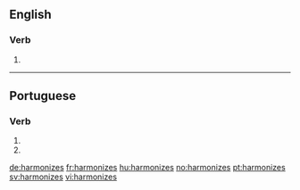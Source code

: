 ==English==

===Verb===
{{head|en|verb form}}

# {{en-third-person singular of|harmonize}}

----

==Portuguese==

===Verb===
{{pt-verb-form}}

# {{conjugation of|harmonizar||2|s|pres|subj|lang=pt}}
# {{conjugation of|harmonizar||2|s|negative|impr|lang=pt}}

[[de:harmonizes]]
[[fr:harmonizes]]
[[hu:harmonizes]]
[[no:harmonizes]]
[[pt:harmonizes]]
[[sv:harmonizes]]
[[vi:harmonizes]]